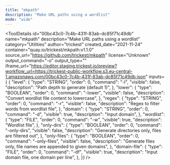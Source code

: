 ```yaml
---
title: "mkpath"
description: "Make URL paths using a wordlist"
mode: "wide"
---
```



<ToolDetails
  id="00bc43c0-7c4b-431f-83ab-dc85f71c49db"
  name="mkpath"
  description="Make URL paths using a wordlist"
  category="Utilities"
  author="trickest"
  created_date="2021-11-24"
  container="quay.io/trickest/mkpath:v1.1.0"
  source_url="https://github.com/trickest/mkpath"
  license="Unknown"
  output_command="-o"
  output_type=""
  iframe_url="https://editor.staging.trickest.io/preview?workflow_url=https://trickest-public-workflow.s3.eu-central-1.amazonaws.com/00bc43c0-7c4b-431f-83ab-dc85f71c49db.json"
  inputs={ {
  "level": {
    "type": "STRING",
    "order": 0,
    "command": "-l",
    "visible": false,
    "description": "Path depth to generate (default 1)",
  },
  "lower": {
    "type": "BOOLEAN",
    "order": 0,
    "command": "-lower",
    "visible": false,
    "description": "Convert wordlist file content to lowercase",
  },
  "regex": {
    "type": "STRING",
    "order": 0,
    "command": "-r",
    "visible": false,
    "description": "Regex to filter words from wordlist file",
  },
  "domain": {
    "type": "STRING",
    "order": 0,
    "command": "-d",
    "visible": true,
    "description": "Input domain",
  },
  "wordlist": {
    "type": "FILE",
    "order": 0,
    "command": "-w",
    "visible": true,
    "description": "Wordlist file",
  },
  "only-dirs": {
    "type": "BOOLEAN",
    "order": 0,
    "command": "-only-dirs",
    "visible": false,
    "description": "Generate directories only, files are filtered out",
  },
  "only-files": {
    "type": "BOOLEAN",
    "order": 0,
    "command": "-only-files",
    "visible": false,
    "description": "Generate files only, file names are appended to given domains",
  },
  "domain-file": {
    "type": "FILE",
    "order": 0,
    "command": "-df",
    "visible": true,
    "description": "Input domain file, one domain per line",
  },
}}
/>